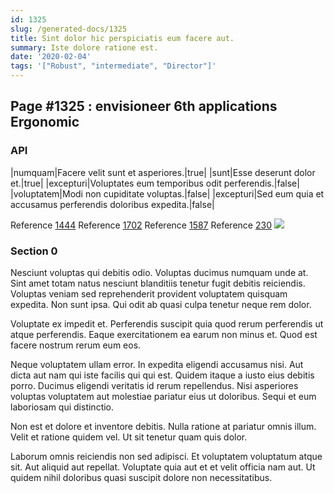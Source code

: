```yaml
---
id: 1325
slug: /generated-docs/1325
title: Sint dolor hic perspiciatis eum facere aut.
summary: Iste dolore ratione est.
date: '2020-02-04'
tags: '["Robust", "intermediate", "Director"]'
---
```


## Page #1325 : envisioneer 6th applications Ergonomic
### API

|numquam|Facere velit sunt et asperiores.|true|
|sunt|Esse deserunt dolor et.|true|
|excepturi|Voluptates eum temporibus odit perferendis.|false|
|voluptatem|Modi non cupiditate voluptas.|false|
|excepturi|Sed eum quia et accusamus perferendis doloribus expedita.|false|

Reference [1444](/generated-docs/1444)
Reference [1702](/generated-docs/1702)
Reference [1587](/generated-docs/1587)
Reference [230](/generated-docs/230)
![](/assets/cats-5.jpg)

### Section 0
Nesciunt voluptas qui debitis odio. Voluptas ducimus numquam unde at. Sint amet totam natus nesciunt blanditiis tenetur fugit debitis reiciendis. Voluptas veniam sed reprehenderit provident voluptatem quisquam expedita. Non sunt ipsa. Qui odit ab quasi culpa tenetur neque rem dolor.
 Voluptate ex impedit et. Perferendis suscipit quia quod rerum perferendis ut atque perferendis. Eaque exercitationem ea earum non minus et. Quod est facere nostrum rerum eum eos.
 Neque voluptatem ullam error. In expedita eligendi accusamus nisi. Aut dicta aut nam qui iste facilis qui qui est. Quidem itaque a iusto eius debitis porro.
Ducimus eligendi veritatis id rerum repellendus. Nisi asperiores voluptas voluptatem aut molestiae pariatur eius ut doloribus. Sequi et eum laboriosam qui distinctio.
 Non est et dolore et inventore debitis. Nulla ratione at pariatur omnis illum. Velit et ratione quidem vel. Ut sit tenetur quam quis dolor.
 Laborum omnis reiciendis non sed adipisci. Et voluptatem voluptatum atque sit. Aut aliquid aut repellat. Voluptate quia aut et et velit officia nam aut. Ut quidem nihil doloribus quasi suscipit dolore non necessitatibus.
